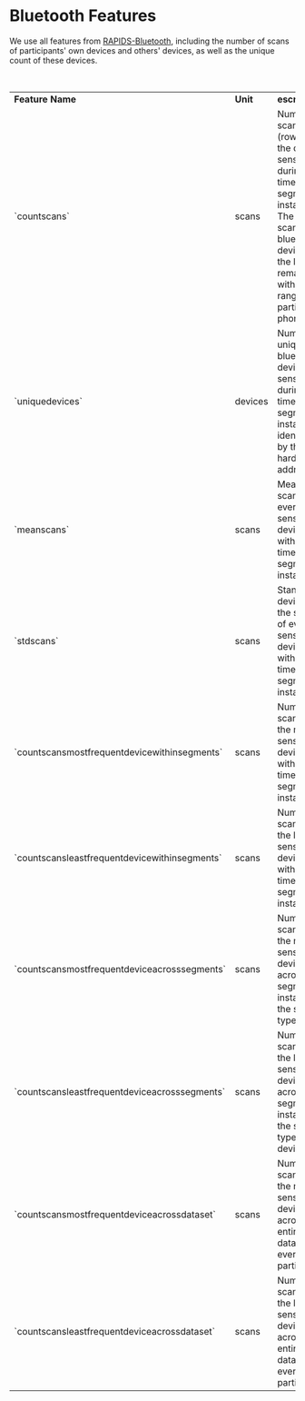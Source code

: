 # Bluetooth Features

We use all features from [RAPIDS-Bluetooth](https://www.rapids.science/1.6/features/phone-bluetooth/), 
including the number of scans of participants' own devices and others' devices, as well as the unique count of these devices.

<br/>

<table>
    <tr>
        <td><strong>Feature Name</strong></td>
        <td><strong>Unit</strong></td>
        <td><strong>escription</strong></td>
    </tr>
    <tr>
        <td>`countscans`</td>
        <td>scans</td>
        <td>Number of scans (rows) from the devices sensed during a time segment instance. The more scans a bluetooth device has the longer it remained within range of the participant’s phone.</td>
    </tr>
    <tr>
        <td>`uniquedevices`</td>
        <td>devices</td>
        <td>Number of unique bluetooth devices sensed during a time segment instance as identified by their hardware addresses.</td>
    </tr>
    <tr>
        <td>`meanscans`</td>
        <td>scans</td>
        <td>Mean of the scans of every sensed device within each time segment instance.</td>
    </tr>
    <tr>
        <td>`stdscans`</td>
        <td>scans</td>
        <td>Standard deviation of the scans of every sensed device within each time segment instance.</td>
    </tr>
    <tr>
        <td>`countscansmostfrequentdevicewithinsegments`</td>
        <td>scans</td>
        <td>Number of scans of the most sensed device within each time segment instance.</td>
    </tr>
    <tr>
        <td>`countscansleastfrequentdevicewithinsegments`</td>
        <td>scans</td>
        <td>Number of scans of the least sensed device within each time segment instance.</td>
    </tr>
    <tr>
        <td>`countscansmostfrequentdeviceacrosssegments`</td>
        <td>scans</td>
        <td>Number of scans of the most sensed device across time segment instances of the same type.</td>
    </tr>
    <tr>
        <td>`countscansleastfrequentdeviceacrosssegments`</td>
        <td>scans</td>
        <td>Number of scans of the least sensed device across time segment instances of the same type per device.</td>
    </tr>
    <tr>
        <td>`countscansmostfrequentdeviceacrossdataset`</td>
        <td>scans</td>
        <td>Number of scans of the most sensed device across the entire dataset of every participant.</td>
    </tr>
    <tr>
        <td>`countscansleastfrequentdeviceacrossdataset`</td>
        <td>scans</td>
        <td>Number of scans of the least sensed device across the entire dataset of every participant.</td>
    </tr>
</table>